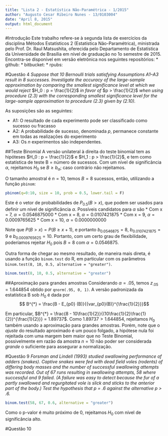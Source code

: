 ```yaml
---
title: "Lista 2 - Estatística Não-Paramétrica - 1/2015"
author: "Augusto Cesar Ribeiro Nunes - 13/0103004"
date: "April 8, 2015"
output: html_document
---
```

#Introdução
  Este trabalho refere-se à segunda lista de exercícios da disciplina Métodos Estatísticos 2 (Estatística Não-Paramétrica), ministrada pelo Prof. Dr. Raul Matsushita, oferecida pelo Departamento de Estatística da Universidade de Brasília em nível de graduação no 1o semestre de 2015. Encontra-se disponível em versão eletrônica nos seguintes repositórios:
  * github:
  * bitbucket:
  * rpubs:
  
#Questão 4 
_Suppose that 10 Bernoulli trials satisfying Assumptions A1–A3 result in 8 successes. Investigate the accuracy of the large-sample approximation by comparing the smallest significance level at which we would reject_ $H_0 : p = \frac{1}{2}$ _in favor of_ $p > \frac{1}{2}$ _when using procedure (2.3) with the corresponding smallest significance level for the large-sample approximation to procedure (2.3) given by (2.10)._

As suposições são as seguintes:

* A1: O resultado de cada experimento pode ser classificado como sucesso ou fracasso
* A2: A probabilidade de sucesso, denominada _p_, permanece constante em todas as realizações do experimento
* A3: Os _n_ experimentos são independentes.

##Teste Binomial 
  A versão unilateral à direita do teste binomial tem as hipóteses $H_0 : p = \frac{1}{2}$ e $H_1 : p > \frac{1}{2}$, e tem como estatística de teste B = número de sucessos. Com um nível de significância $\alpha$, rejeitamos $H_0$ se $B \geq b_{\alpha}$; caso contrário não rejeitamos.

  O tamanho amostral é $n = 10$, temos $B = 8$ sucessos, então, utilizando a função `pbinom`:
```r
pbinom(q=0:10, size = 10, prob = 0.5, lower.tail = F)
```
  Este é o vetor de probabilidades de $P_{0.5}(B > x)$, que podem ser usados para definir um nível de significância $\alpha$. Possíveis candidatos para $\alpha$ são 
  * Com x = 7, $\alpha = 0.0546875000$ 
  * Com x = 8, $\alpha = 0.0107421875$ 
  * Com x = 9, $\alpha = 0.0009765625$ 
  * Com x = 10, $\alpha = 0.0000000000$ 
  
  Note que $P(B > x) =P(B \geq x+1)$, e portanto $b_{0.0546875} = 8$, $b_{0.0107421875} = 9$ e $b_{0.0009765625} = 10$. Portanto, com um certo grau de flexibilidade, poderíamos rejeitar $H_0$ pois $B = 8$ com $\alpha = 0.0546875$. 
  
  Outra forma de chegar ao mesmo resultado, de maneira mais direta, é usando a função `binom.test` do R, em particular com os parâmetros `binom.test(8, 10, 0.5, alternative = "greater")`.
```r
binom.test(8, 10, 0.5, alternative = "greater")
```  
##Aproximação para grandes amostras
  Considerando $\alpha = .05$, temos $z_{.05} = 1.644854$ obtido por `qnorm(.95, 0, 1)`. A versão padronizada da estatística B sob $H_0$ é dada por 
  $$ B^{*} = \frac{B - E_{p0} (B)}{{var_{p0}(B)}^{\frac{1}{2}}}$$

  Em particular, $B^{*} = \frac{8 - 10\frac{1}{2}}{(10\frac{1}{2}\frac{1}{2})^{\frac{1}{2}}} = 1.89737$. Como $1.89737 > 1.644854$, rejeitamos $H_0$ também usando a aproximação para grandes amostras. Porém, note que o _ajuste_ do resultado aproximado é um pouco folgado, a hipótese nula foi rejeitada com uma margem bem maior que no Teste Binomial, possivelmente em razão da amostra $n = 10$ não poder ser considerada _grande_ o suficiente para assegurar a normalização.
  
#Questão 9 
_Forsman and Lindell (1993) studied swallowing performance of adders (snakes). Captive snakes were fed with dead field voles (rodents) of differing body masses and the number of successful swallowing attempts was recorded. Out of 67 runs resulting in swallowing attempts, 58 where successful and 9 failed. (A failure was easy to detect because the fur of a partly swallowed and regurgitated vole is slick and sticks to the anterior part of the body.) Test the hypothesis that p = .6 against the alternative p > .6._

```r
binom.test(58, 67, 0.6, alternative = "greater")
```

Como o p-valor é muito próximo de 0, rejeitamos $H_0$ com nível de significância alto.

#Questão 10
